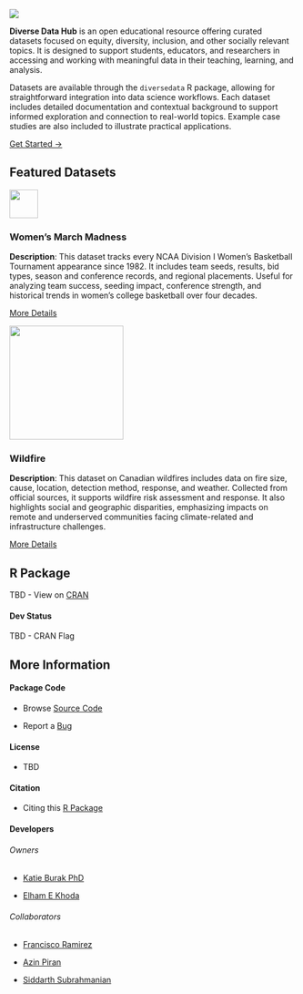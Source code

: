 ::: {.hero-banner}

<img src="website_files/img/logo.png" class="logo">

**Diverse Data Hub** is an open educational resource offering curated datasets focused on equity, diversity, inclusion, and other socially relevant topics. It is designed to support students, educators, and researchers in accessing and working with meaningful data in their teaching, learning, and analysis.

Datasets are available through the `diversedata` R package, allowing for straightforward integration into data science workflows. Each dataset includes detailed documentation and contextual background to support informed exploration and connection to real-world topics. Example case studies are also included to illustrate practical applications.

[Get Started →](https://diverse-data-hub.github.io/website_files/datasets.html){.btn .btn-primary}
:::

## Featured Datasets 

:::{.grid-container-3}

<div class="grid-item">
  <img src="website_files/img/marchmadness.png" width="50px" height="50px">
  <h3>Women's March Madness</h3>
  <p>
<strong>Description</strong>: This dataset tracks every NCAA Division I Women’s Basketball Tournament appearance since 1982. It includes team seeds, results, bid types, season and conference records, and regional placements. Useful for analyzing team success, seeding impact, conference strength, and historical trends in women’s college basketball over four decades.

</p>
  <a href="https://diverse-data-hub.github.io/website_files/description_pages/marchmadness.html" class="btn btn-outline-dark">More Details</a>
</div>

<div class="grid-item">
  <img src="website_files/img/wildfire.png" width="200px" height="200px">
  <h3>Wildfire</h3>
  <p>
<strong>Description</strong>: This dataset on Canadian wildfires includes data on fire size, cause, location, detection method, response, and weather. Collected from official sources, it supports wildfire risk assessment and response. It also highlights social and geographic disparities, emphasizing impacts on remote and underserved communities facing climate-related and infrastructure challenges.

</p>
  <a href="https://diverse-data-hub.github.io/website_files/description_pages/wildfire.html" class="btn btn-outline-dark">More Details</a>
</div>

:::

## R Package

TBD - View on [CRAN]()

#### Dev Status

TBD - CRAN Flag

## More Information

#### Package Code

- Browse [Source Code](https://github.com/diverse-data-hub/diversedata)

- Report a [Bug](https://github.com/diverse-data-hub/diversedata/issues)

#### License

- TBD

#### Citation

- Citing this [R Package]()

#### Developers

###### Owners

- [Katie Burak PhD](https://github.com/katieburak)

- [Elham E Khoda](https://github.com/elhamekhoda)

###### Collaborators

- [Francisco Ramirez](https://github.com/fraramfra)

- [Azin Piran](https://github.com/AzinPiran)

- [Siddarth Subrahmanian](https://github.com/siddart-1)